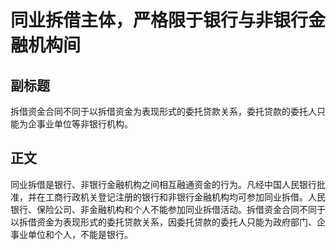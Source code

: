 # 同业拆借主体，严格限于银行与非银行金融机构间
## 副标题
拆借资金合同不同于以拆借资金为表现形式的委托贷款关系，委托贷款的委托人只能为企事业单位等非银行机构。
## 正文
同业拆借是银行、非银行金融机构之间相互融通资金的行为。凡经中国人民银行批准，并在工商行政机关登记注册的银行和非银行金融机构均可参加同业拆借。人民银行、保险公司、非金融机构和个人不能参加同业拆借活动。拆借资金合同不同于以拆借资金为表现形式的委托贷款关系，因委托贷款的委托人只能为政府部门、企事业单位和个人，不能是银行。